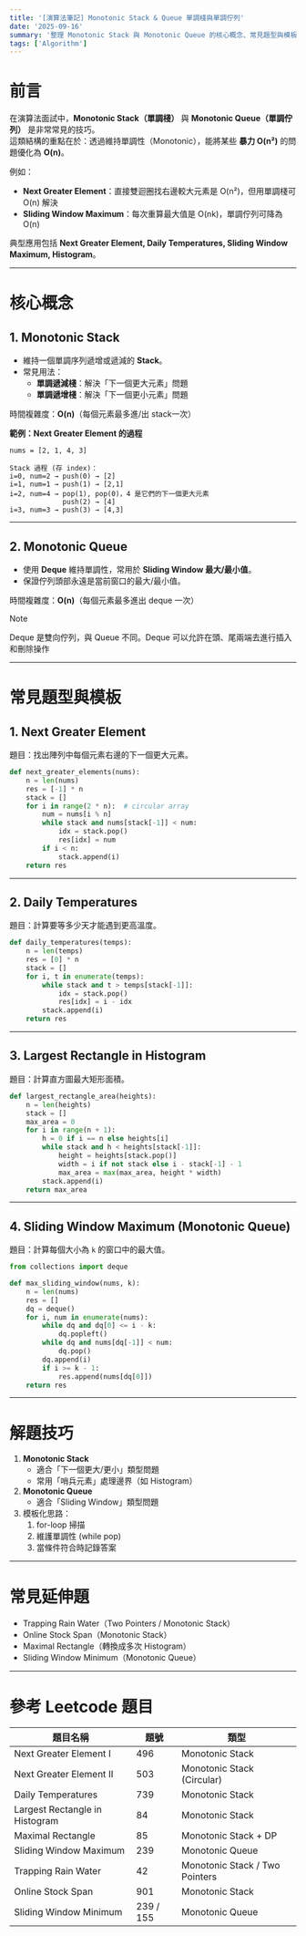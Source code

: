 ```yaml
---
title: '[演算法筆記] Monotonic Stack & Queue 單調棧與單調佇列'
date: '2025-09-16'
summary: '整理 Monotonic Stack 與 Monotonic Queue 的核心概念、常見題型與模板，幫助快速複習與面試實戰。'
tags: ['Algorithm']
---
```


# 前言

在演算法面試中，**Monotonic Stack（單調棧）** 與 **Monotonic Queue（單調佇列）** 是非常常見的技巧。  
這類結構的重點在於：透過維持單調性（Monotonic），能將某些 **暴力 O(n²)** 的問題優化為 **O(n)**。

例如：

- **Next Greater Element**：直接雙迴圈找右邊較大元素是 O(n²)，但用單調棧可 O(n) 解決
- **Sliding Window Maximum**：每次重算最大值是 O(nk)，單調佇列可降為 O(n)

典型應用包括 **Next Greater Element, Daily Temperatures, Sliding Window Maximum, Histogram**。

---

# 核心概念

## 1. Monotonic Stack

- 維持一個單調序列遞增或遞減的 **Stack**。
- 常見用法：
  - **單調遞減棧**：解決「下一個更大元素」問題
  - **單調遞增棧**：解決「下一個更小元素」問題

時間複雜度：**O(n)**（每個元素最多進/出 stack一次）

**範例：Next Greater Element 的過程**

```text
nums = [2, 1, 4, 3]

Stack 過程 (存 index)：
i=0, num=2 → push(0) → [2]
i=1, num=1 → push(1) → [2,1]
i=2, num=4 → pop(1), pop(0)，4 是它們的下一個更大元素
             push(2) → [4]
i=3, num=3 → push(3) → [4,3]
```

---

## 2. Monotonic Queue

- 使用 **Deque** 維持單調性，常用於 **Sliding Window 最大/最小值**。
- 保證佇列頭部永遠是當前窗口的最大/最小值。

時間複雜度：**O(n)**（每個元素最多進出 deque 一次）

> [!NOTE]
> Deque 是雙向佇列，與 Queue 不同。Deque 可以允許在頭、尾兩端去進行插入和刪除操作

---

# 常見題型與模板

## 1. Next Greater Element

題目：找出陣列中每個元素右邊的下一個更大元素。

```python
def next_greater_elements(nums):
    n = len(nums)
    res = [-1] * n
    stack = []
    for i in range(2 * n):  # circular array
        num = nums[i % n]
        while stack and nums[stack[-1]] < num:
            idx = stack.pop()
            res[idx] = num
        if i < n:
            stack.append(i)
    return res
```

---

## 2. Daily Temperatures

題目：計算要等多少天才能遇到更高溫度。

```python
def daily_temperatures(temps):
    n = len(temps)
    res = [0] * n
    stack = []
    for i, t in enumerate(temps):
        while stack and t > temps[stack[-1]]:
            idx = stack.pop()
            res[idx] = i - idx
        stack.append(i)
    return res
```

---

## 3. Largest Rectangle in Histogram

題目：計算直方圖最大矩形面積。

```python
def largest_rectangle_area(heights):
    n = len(heights)
    stack = []
    max_area = 0
    for i in range(n + 1):
        h = 0 if i == n else heights[i]
        while stack and h < heights[stack[-1]]:
            height = heights[stack.pop()]
            width = i if not stack else i - stack[-1] - 1
            max_area = max(max_area, height * width)
        stack.append(i)
    return max_area
```

---

## 4. Sliding Window Maximum (Monotonic Queue)

題目：計算每個大小為 `k` 的窗口中的最大值。

```python
from collections import deque

def max_sliding_window(nums, k):
    n = len(nums)
    res = []
    dq = deque()
    for i, num in enumerate(nums):
        while dq and dq[0] <= i - k:
            dq.popleft()
        while dq and nums[dq[-1]] < num:
            dq.pop()
        dq.append(i)
        if i >= k - 1:
            res.append(nums[dq[0]])
    return res
```

---

# 解題技巧

1. **Monotonic Stack**
   - 適合「下一個更大/更小」類型問題
   - 常用「哨兵元素」處理邊界（如 Histogram）
2. **Monotonic Queue**
   - 適合「Sliding Window」類型問題
3. 模板化思路：
   1. for-loop 掃描
   2. 維護單調性 (while pop)
   3. 當條件符合時記錄答案

---

# 常見延伸題

- Trapping Rain Water（Two Pointers / Monotonic Stack）
- Online Stock Span（Monotonic Stack）
- Maximal Rectangle（轉換成多次 Histogram）
- Sliding Window Minimum（Monotonic Queue）

---

# 參考 Leetcode 題目

| 題目名稱                       | 題號      | 類型                           |
| ------------------------------ | --------- | ------------------------------ |
| Next Greater Element I         | 496       | Monotonic Stack                |
| Next Greater Element II        | 503       | Monotonic Stack (Circular)     |
| Daily Temperatures             | 739       | Monotonic Stack                |
| Largest Rectangle in Histogram | 84        | Monotonic Stack                |
| Maximal Rectangle              | 85        | Monotonic Stack + DP           |
| Sliding Window Maximum         | 239       | Monotonic Queue                |
| Trapping Rain Water            | 42        | Monotonic Stack / Two Pointers |
| Online Stock Span              | 901       | Monotonic Stack                |
| Sliding Window Minimum         | 239 / 155 | Monotonic Queue                |
